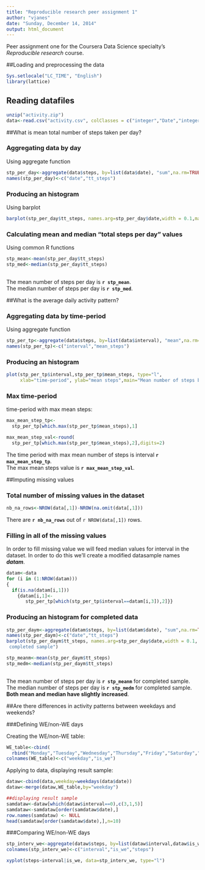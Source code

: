 ```yaml
---
title: "Reproducible research peer assignment 1"
author: "vjanes"
date: "Sunday, December 14, 2014"
output: html_document
---
```


Peer assignment one for the Coursera Data Science specialty's *Reproducible research* course.

##Loading and preprocessing the data
```r
Sys.setlocale("LC_TIME", "English")
library(lattice)
```

## Reading datafiles

```r
unzip("activity.zip")
data<-read.csv("activity.csv", colClasses = c("integer","Date","integer"))
```

##What is mean total number of steps taken per day?

### Aggregating data by day
Using aggregate function
```r
stp_per_day<-aggregate(data$steps, by=list(data$date), "sum",na.rm=TRUE, na.action=NULL)
names(stp_per_day)<-c("date","tt_steps")
```


### Producing an histogram
Using barplot

```r
barplot(stp_per_day$tt_steps, names.arg=stp_per_day$date,width = 0.1,main="Total number of steps by day")
```



### Calculating mean and median "total steps per day" values
Using common R functions

```r
stp_mean<-mean(stp_per_day$tt_steps)
stp_med<-median(stp_per_day$tt_steps)  
  
```

The mean number of steps per day is **`r stp_mean`**.  
The median number of steps per day is **`r stp_med`**.

##What is the average daily activity pattern?

### Aggregating data by time-period
Using aggregate function
```r
stp_per_tp<-aggregate(data$steps, by=list(data$interval), "mean",na.rm=TRUE, na.action=NULL)
names(stp_per_tp)<-c("interval","mean_steps")
```

### Producing an histogram

```r
plot(stp_per_tp$interval,stp_per_tp$mean_steps, type="l",
     xlab="time-period", ylab="mean steps",main="Mean number of steps by time-period")
```

### Max time-period
time-period with max mean steps:

```r
max_mean_step_tp<-
  stp_per_tp[which.max(stp_per_tp$mean_steps),1]

max_mean_step_val<-round(
  stp_per_tp[which.max(stp_per_tp$mean_steps),2],digits=2)

```

The time period with max mean number of steps is interval **`r max_mean_step_tp`**.  
The max mean steps value is **`r max_mean_step_val`**.

##Imputing missing values

### Total number of missing values in the dataset

```r
nb_na_rows<-NROW(data[,1])-NROW(na.omit(data[,1]))
```
There are **`r nb_na_rows`** out of `r NROW(data[,1])` rows.

###  Filling in all of the missing values
In order to fill missing value we will feed median values for interval in the dataset. In order to do this we'll create a modified datasample names _**datam**_.

```r
datam<-data
for (i in (1:NROW(datam)))
{
  if(is.na(datam[i,1]))
    {datam[i,1]<-
       stp_per_tp[which(stp_per_tp$interval==datam[i,3]),2]}}
```

### Producing an histogram for completed data

```r
stp_per_daym<-aggregate(datam$steps, by=list(datam$date), "sum",na.rm=TRUE, na.action=NULL)
names(stp_per_daym)<-c("date","tt_steps")
barplot(stp_per_daym$tt_steps, names.arg=stp_per_day$date,width = 0.1, main = "Total steps per day, 
 completed sample")

```


```r
stp_meanm<-mean(stp_per_daym$tt_steps)
stp_medm<-median(stp_per_daym$tt_steps)  
  
```

The mean number of steps per day is **`r stp_meanm`** for completed sample.  
The median number of steps per day is **`r stp_medm`** for completed sample.  **Both mean and median have slightly increased**.

##Are there differences in activity patterns between weekdays and weekends?

###Defining WE/non-WE days

Creating the WE/non-WE table:
```r
WE_table<-cbind(
  rbind("Monday","Tuesday","Wednesday","Thursday","Friday","Saturday","Sunday"),rbind("non_WE","non_WE","non_WE","non_WE","non_WE","WE","WE"))
colnames(WE_table)<-c("weekday","is_we")
```
Applying to data, displaying result sample:
```r
dataw<-cbind(data,weekday=weekdays(data$date))
dataw<-merge(dataw,WE_table,by="weekday")

##displaying result sample
samdataw<-dataw[which(dataw$interval==0),c(3,1,5)]
samdataw<-samdataw[order(samdataw$date),]
row.names(samdataw) <- NULL 
head(samdataw[order(samdataw$date),],n=10)
```

###Comparing WE/non-WE days

```r
stp_interv_we<-aggregate(dataw$steps, by=list(dataw$interval,dataw$is_we), "mean",na.rm=TRUE, na.action=NULL)
colnames(stp_interv_we)<-c("interval","is_we","steps")

xyplot(steps~interval|is_we, data=stp_interv_we, type="l")
```

